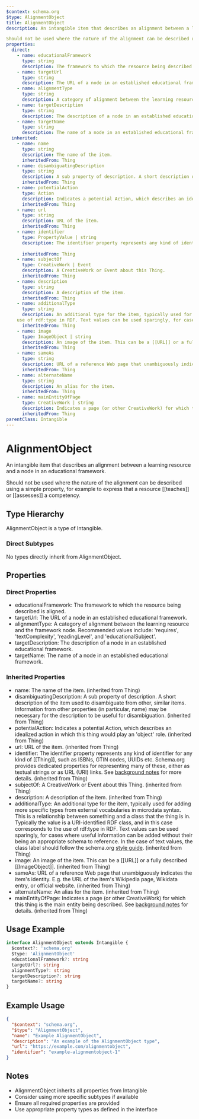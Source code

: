 ```yaml
---
$context: schema.org
$type: AlignmentObject
title: AlignmentObject
description: An intangible item that describes an alignment between a learning resource and a node in an educational framework.

Should not be used where the nature of the alignment can be described using a simple property, for example to express that a resource [[teaches]] or [[assesses]] a competency.
properties:
  direct:
    - name: educationalFramework
      type: string
      description: The framework to which the resource being described is aligned.
    - name: targetUrl
      type: string
      description: The URL of a node in an established educational framework.
    - name: alignmentType
      type: string
      description: A category of alignment between the learning resource and the framework node. Recommended values include: 'requires', 'textComplexity', 'readingLevel', and 'educationalSubject'.
    - name: targetDescription
      type: string
      description: The description of a node in an established educational framework.
    - name: targetName
      type: string
      description: The name of a node in an established educational framework.
  inherited:
    - name: name
      type: string
      description: The name of the item.
      inheritedFrom: Thing
    - name: disambiguatingDescription
      type: string
      description: A sub property of description. A short description of the item used to disambiguate from other, similar items. Information from other properties (in particular, name) may be necessary for the description to be useful for disambiguation.
      inheritedFrom: Thing
    - name: potentialAction
      type: Action
      description: Indicates a potential Action, which describes an idealized action in which this thing would play an 'object' role.
      inheritedFrom: Thing
    - name: url
      type: string
      description: URL of the item.
      inheritedFrom: Thing
    - name: identifier
      type: PropertyValue | string
      description: The identifier property represents any kind of identifier for any kind of [[Thing]], such as ISBNs, GTIN codes, UUIDs etc. Schema.org provides dedicated properties for representing many of these, either as textual strings or as URL (URI) links. See [background notes](/docs/datamodel.html#identifierBg) for more details.
        
      inheritedFrom: Thing
    - name: subjectOf
      type: CreativeWork | Event
      description: A CreativeWork or Event about this Thing.
      inheritedFrom: Thing
    - name: description
      type: string
      description: A description of the item.
      inheritedFrom: Thing
    - name: additionalType
      type: string
      description: An additional type for the item, typically used for adding more specific types from external vocabularies in microdata syntax. This is a relationship between something and a class that the thing is in. Typically the value is a URI-identified RDF class, and in this case corresponds to the
    use of rdf:type in RDF. Text values can be used sparingly, for cases where useful information can be added without their being an appropriate schema to reference. In the case of text values, the class label should follow the schema.org <a href="https://schema.org/docs/styleguide.html">style guide</a>.
      inheritedFrom: Thing
    - name: image
      type: ImageObject | string
      description: An image of the item. This can be a [[URL]] or a fully described [[ImageObject]].
      inheritedFrom: Thing
    - name: sameAs
      type: string
      description: URL of a reference Web page that unambiguously indicates the item's identity. E.g. the URL of the item's Wikipedia page, Wikidata entry, or official website.
      inheritedFrom: Thing
    - name: alternateName
      type: string
      description: An alias for the item.
      inheritedFrom: Thing
    - name: mainEntityOfPage
      type: CreativeWork | string
      description: Indicates a page (or other CreativeWork) for which this thing is the main entity being described. See [background notes](/docs/datamodel.html#mainEntityBackground) for details.
      inheritedFrom: Thing
parentClass: Intangible
---
```

# AlignmentObject

An intangible item that describes an alignment between a learning resource and a node in an educational framework.

Should not be used where the nature of the alignment can be described using a simple property, for example to express that a resource [[teaches]] or [[assesses]] a competency.

## Type Hierarchy

AlignmentObject is a type of Intangible.

### Direct Subtypes

No types directly inherit from AlignmentObject.

## Properties

### Direct Properties

- educationalFramework: The framework to which the resource being described is aligned.
- targetUrl: The URL of a node in an established educational framework.
- alignmentType: A category of alignment between the learning resource and the framework node. Recommended values include: 'requires', 'textComplexity', 'readingLevel', and 'educationalSubject'.
- targetDescription: The description of a node in an established educational framework.
- targetName: The name of a node in an established educational framework.

### Inherited Properties

- name: The name of the item. (inherited from Thing)
- disambiguatingDescription: A sub property of description. A short description of the item used to disambiguate from other, similar items. Information from other properties (in particular, name) may be necessary for the description to be useful for disambiguation. (inherited from Thing)
- potentialAction: Indicates a potential Action, which describes an idealized action in which this thing would play an 'object' role. (inherited from Thing)
- url: URL of the item. (inherited from Thing)
- identifier: The identifier property represents any kind of identifier for any kind of [[Thing]], such as ISBNs, GTIN codes, UUIDs etc. Schema.org provides dedicated properties for representing many of these, either as textual strings or as URL (URI) links. See [background notes](/docs/datamodel.html#identifierBg) for more details.
         (inherited from Thing)
- subjectOf: A CreativeWork or Event about this Thing. (inherited from Thing)
- description: A description of the item. (inherited from Thing)
- additionalType: An additional type for the item, typically used for adding more specific types from external vocabularies in microdata syntax. This is a relationship between something and a class that the thing is in. Typically the value is a URI-identified RDF class, and in this case corresponds to the
    use of rdf:type in RDF. Text values can be used sparingly, for cases where useful information can be added without their being an appropriate schema to reference. In the case of text values, the class label should follow the schema.org <a href="https://schema.org/docs/styleguide.html">style guide</a>. (inherited from Thing)
- image: An image of the item. This can be a [[URL]] or a fully described [[ImageObject]]. (inherited from Thing)
- sameAs: URL of a reference Web page that unambiguously indicates the item's identity. E.g. the URL of the item's Wikipedia page, Wikidata entry, or official website. (inherited from Thing)
- alternateName: An alias for the item. (inherited from Thing)
- mainEntityOfPage: Indicates a page (or other CreativeWork) for which this thing is the main entity being described. See [background notes](/docs/datamodel.html#mainEntityBackground) for details. (inherited from Thing)

## Usage Example

```typescript
interface AlignmentObject extends Intangible {
  $context?: 'schema.org'
  $type: 'AlignmentObject'
  educationalFramework?: string
  targetUrl?: string
  alignmentType?: string
  targetDescription?: string
  targetName?: string
}
```

## Example Usage

```json
{
  "$context": "schema.org",
  "$type": "AlignmentObject",
  "name": "Example AlignmentObject",
  "description": "An example of the AlignmentObject type",
  "url": "https://example.com/alignmentobject",
  "identifier": "example-alignmentobject-1"
}
```

## Notes

- AlignmentObject inherits all properties from Intangible
- Consider using more specific subtypes if available
- Ensure all required properties are provided
- Use appropriate property types as defined in the interface